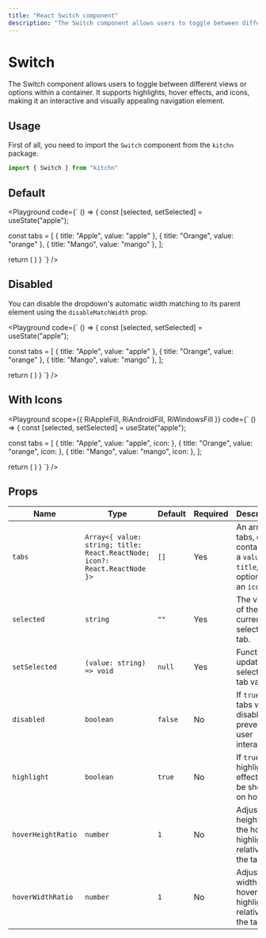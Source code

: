 ```yaml
---
title: "React Switch component"
description: "The Switch component allows users to toggle between different views or options within a container. It supports highlights, hover effects, and icons."
---
```



# Switch

The Switch component allows users to toggle between different views or options within a container. It supports highlights, hover effects, and icons, making it an interactive and visually appealing navigation element.

## Usage

First of all, you need to import the `Switch` component from the `kitchn` package.

```js
import { Switch } from "kitchn"
```

## Default

<Playground
  code={`
() => {
  const [selected, setSelected] = useState("apple");

  const tabs = [
    { title: "Apple", value: "apple" },
    { title: "Orange", value: "orange" },
    { title: "Mango", value: "mango" },
  ];

  return (
    <Container align="flex-start">
      <Switch
        tabs={tabs}
        selected={selected}
        setSelected={setSelected}
      />
    </Container>
  )
}
`}
/>

## Disabled

You can disable the dropdown's automatic width matching to its parent element using the `disableMatchWidth` prop.

<Playground
  code={`
() => {
  const [selected, setSelected] = useState("apple");

  const tabs = [
    { title: "Apple", value: "apple" },
    { title: "Orange", value: "orange" },
    { title: "Mango", value: "mango" },
  ];

  return (
    <Container align="flex-start">
      <Switch
        tabs={tabs}
        selected={selected}
        setSelected={setSelected}
        disabled
      />
    </Container>
  )
}
`}
/>

## With Icons


<Playground
  scope={{ RiAppleFill, RiAndroidFill, RiWindowsFill }}
  code={`
() => {
  const [selected, setSelected] = useState("apple");

  const tabs = [
    { title: "Apple", value: "apple", icon: <RiAppleFill /> },
    { title: "Orange", value: "orange", icon: <RiAndroidFill /> },
    { title: "Mango", value: "mango", icon: <RiWindowsFill /> },
  ];

  return (
    <Container align="flex-start">
      <Switch
        tabs={tabs}
        selected={selected}
        setSelected={setSelected}
      />
    </Container>
  )
}
`}
/>

## Props

| Name | Type | Default | Required | Description
|------|------|---------|----------|-------------
| `tabs` | `Array<{ value: string; title: React.ReactNode; icon?: React.ReactNode }>` | `[]` | Yes | An array of tabs, each containing a `value`, `title`, and optionally an `icon`.
| `selected` | `string` | `""` | Yes | The value of the currently selected tab.
| `setSelected` | `(value: string) => void`  | `null` | Yes | Function to update the selected tab value.
| `disabled` | `boolean` | `false` | No | If `true`, all tabs will be disabled, preventing user interaction.
| `highlight` | `boolean` | `true` | No | If `true`, a highlight effect will be shown on hover.
| `hoverHeightRatio` | `number` | `1` | No | Adjusts the height of the hover highlight relative to the tab.
| `hoverWidthRatio` | `number` | `1` | No | Adjusts the width of the hover highlight relative to the tab.
